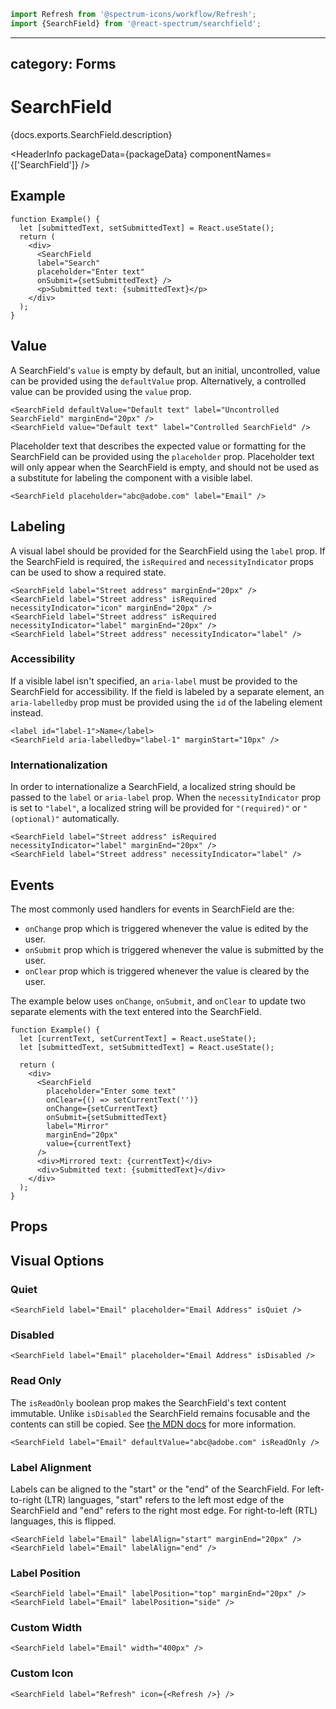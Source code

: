 <!-- Copyright 2020 Adobe. All rights reserved.
This file is licensed to you under the Apache License, Version 2.0 (the "License");
you may not use this file except in compliance with the License. You may obtain a copy
of the License at http://www.apache.org/licenses/LICENSE-2.0
Unless required by applicable law or agreed to in writing, software distributed under
the License is distributed on an "AS IS" BASIS, WITHOUT WARRANTIES OR REPRESENTATIONS
OF ANY KIND, either express or implied. See the License for the specific language
governing permissions and limitations under the License. -->



```jsx import
import Refresh from '@spectrum-icons/workflow/Refresh';
import {SearchField} from '@react-spectrum/searchfield';
```

---
category: Forms
---

# SearchField

<p>{docs.exports.SearchField.description}</p>

<HeaderInfo
  packageData={packageData}
  componentNames={['SearchField']} />

## Example

```tsx example
function Example() {
  let [submittedText, setSubmittedText] = React.useState();
  return (
    <div>
      <SearchField
      label="Search"
      placeholder="Enter text"
      onSubmit={setSubmittedText} />
      <p>Submitted text: {submittedText}</p>
    </div>
  );
}
```

## Value

A SearchField's `value` is empty by default, but an initial, uncontrolled, value can be provided using the `defaultValue` prop.
Alternatively, a controlled value can be provided using the `value` prop.

```tsx example
<SearchField defaultValue="Default text" label="Uncontrolled SearchField" marginEnd="20px" />
<SearchField value="Default text" label="Controlled SearchField" />
```

Placeholder text that describes the expected value or formatting for the SearchField can be provided using the `placeholder` prop.
Placeholder text will only appear when the SearchField is empty, and should not be used as a substitute for labeling the component with a visible label.

```tsx example
<SearchField placeholder="abc@adobe.com" label="Email" />
```

## Labeling

A visual label should be provided for the SearchField using the `label` prop. If the SearchField is required, the `isRequired` and `necessityIndicator` props can be used to show a required state.

```tsx example
<SearchField label="Street address" marginEnd="20px" />
<SearchField label="Street address" isRequired necessityIndicator="icon" marginEnd="20px" />
<SearchField label="Street address" isRequired necessityIndicator="label" marginEnd="20px" />
<SearchField label="Street address" necessityIndicator="label" />
```

### Accessibility

If a visible label isn't specified, an `aria-label` must be provided to the SearchField for
accessibility. If the field is labeled by a separate element, an `aria-labelledby` prop must be provided using
the `id` of the labeling element instead.

```tsx example
<label id="label-1">Name</label>
<SearchField aria-labelledby="label-1" marginStart="10px" />
```

### Internationalization

In order to internationalize a SearchField, a localized string should be passed to the `label` or `aria-label` prop.
When the `necessityIndicator` prop is set to `"label"`, a localized string will be provided for `"(required)"` or `"(optional)"` automatically.

```tsx example
<SearchField label="Street address" isRequired necessityIndicator="label" marginEnd="20px" />
<SearchField label="Street address" necessityIndicator="label" />
```

## Events

The most commonly used handlers for events in SearchField are the:
- `onChange` prop which is triggered whenever the value is edited by the user.
- `onSubmit` prop which is triggered whenever the value is submitted by the user.
- `onClear` prop which is triggered whenever the value is cleared by the user.

The example below uses `onChange`, `onSubmit`, and `onClear` to update two separate elements with the text entered into the SearchField.

```tsx example
function Example() {
  let [currentText, setCurrentText] = React.useState();
  let [submittedText, setSubmittedText] = React.useState();

  return (
    <div>
      <SearchField
        placeholder="Enter some text"
        onClear={() => setCurrentText('')}
        onChange={setCurrentText}
        onSubmit={setSubmittedText}
        label="Mirror"
        marginEnd="20px"
        value={currentText}
      />
      <div>Mirrored text: {currentText}</div>
      <div>Submitted text: {submittedText}</div>
    </div>
  );
}
```

## Props

<PropTable component={docs.exports.SearchField} links={docs.links} />

## Visual Options

### Quiet

```tsx example
<SearchField label="Email" placeholder="Email Address" isQuiet />
```

### Disabled

```tsx example
<SearchField label="Email" placeholder="Email Address" isDisabled />
```

### Read Only

The `isReadOnly` boolean prop makes the SearchField's text content immutable. Unlike `isDisabled` the SearchField remains focusable
and the contents can still be copied. See [the MDN docs](https://developer.mozilla.org/en-US/docs/Web/HTML/Attributes/readonly) for more information.

```tsx example
<SearchField label="Email" defaultValue="abc@adobe.com" isReadOnly />
```

### Label Alignment

Labels can be aligned to the "start" or the "end" of the SearchField. For left-to-right (LTR) languages, "start" refers to the left most edge
of the SearchField and "end" refers to the right most edge. For right-to-left (RTL) languages, this is flipped.

```tsx example
<SearchField label="Email" labelAlign="start" marginEnd="20px" />
<SearchField label="Email" labelAlign="end" />
```

### Label Position

```tsx example
<SearchField label="Email" labelPosition="top" marginEnd="20px" />
<SearchField label="Email" labelPosition="side" />
```

### Custom Width

```tsx example
<SearchField label="Email" width="400px" />
```

### Custom Icon

```tsx example
<SearchField label="Refresh" icon={<Refresh />} />
```
